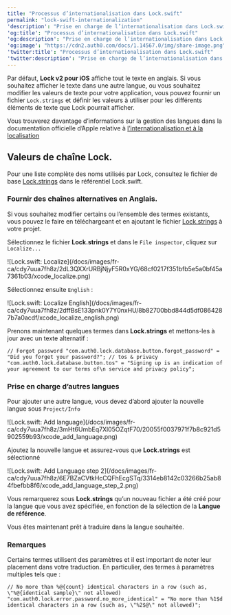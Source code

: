 ---
title: "Processus d’internationalisation dans Lock.swift"
permalink: "lock-swift-internationalization"
'description': "Prise en charge de l’internationalisation dans Lock.swift."
'og:title': "Processus d’internationalisation dans Lock.swift"
'og:description': "Prise en charge de l’internationalisation dans Lock.swift."
'og:image': "https://cdn2.auth0.com/docs/1.14567.0/img/share-image.png"
'twitter:title': "Processus d’internationalisation dans Lock.swift"
'twitter:description': "Prise en charge de l’internationalisation dans Lock.swift."
---

Par défaut, **Lock v2 pour iOS** affiche tout le texte en anglais. Si vous souhaitez afficher le texte dans une autre langue, ou vous souhaitez modifier les valeurs de texte pour votre application, vous pouvez fournir un fichier `Lock.strings` et définir les valeurs à utiliser pour les différents éléments de texte que Lock pourrait afficher.

Vous trouverez davantage d’informations sur la gestion des langues dans la documentation officielle d’Apple relative à [l’internationalisation et à la localisation](https://developer.apple.com/library/content/documentation/MacOSX/Conceptual/BPInternational/Introduction/Introduction.html#//apple_ref/doc/uid/10000171i-CH1-SW1)

## Valeurs de chaîne Lock.

Pour une liste complète des noms utilisés par Lock, consultez le fichier de base [Lock.strings](https://raw.githubusercontent.com/auth0/Lock.swift/master/Lock/Base.lproj/Lock.strings) dans le référentiel Lock.swift.

### Fournir des chaînes alternatives en Anglais.

Si vous souhaitez modifier certains ou l’ensemble des termes existants, vous pouvez le faire en téléchargeant et en ajoutant le fichier [Lock.strings](https://raw.githubusercontent.com/auth0/Lock.swift/master/Lock/Base.lproj/Lock.strings) à votre projet.

Sélectionnez le fichier **Lock.strings** et dans le `File inspector`, cliquez sur `Localize...`

<Frame>![Lock.swift: Localize](/docs/images/fr-ca/cdy7uua7fh8z/2dL3QXXrURBjNjyF5R0xYG/68cf0217f351bfb5e5a0bf45a7361b03/xcode_localize.png)</Frame>

Sélectionnez ensuite `English` :

<Frame>![Lock.swift: Localize English](/docs/images/fr-ca/cdy7uua7fh8z/2dffBsE133pnk0Y7Y0nxHU/8b82700bbd844d5df0864287b7a0acdf/xcode_localize_english.png)</Frame>

Prenons maintenant quelques termes dans **Lock.strings** et mettons-les à jour avec un texte alternatif :

`// Forgot password
"com.auth0.lock.database.button.forgot_password" = "Did you forget your password?";
// tos & privacy
"com.auth0.lock.database.button.tos" = "Signing up is an indication of your agreement to our terms of\n service and privacy policy";`

### Prise en charge d’autres langues

Pour ajouter une autre langue, vous devez d’abord ajouter la nouvelle langue sous `Project/Info`

<Frame>![Lock.swift: Add language](/docs/images/fr-ca/cdy7uua7fh8z/3mHt6UmbEq7Xl05OZqtF70/20055f0037971f7b8c921d5902559b93/xcode_add_language.png)</Frame>

Ajoutez la nouvelle langue et assurez-vous que **Lock.strings** est sélectionné

<Frame>![Lock.swift: Add Language step 2](/docs/images/fr-ca/cdy7uua7fh8z/6E7BZaCVtkHcCQFhEcgSTq/3314eb8142c03266b25ab84fbefbb8f6/xcode_add_language_step_2.png)</Frame>

Vous remarquerez sous **Lock.strings** qu’un nouveau fichier a été créé pour la langue que vous avez spécifiée, en fonction de la sélection de la **Langue de référence**.

Vous êtes maintenant prêt à traduire dans la langue souhaitée.

### Remarques

Certains termes utilisent des paramètres et il est important de noter leur placement dans votre traduction. En particulier, des termes à paramètres multiples tels que :

`// No more than %@{count} identical characters in a row (such as, \"%@{identical sample}\" not allowed)
"com.auth0.lock.error.password.no_more_identical" = "No more than %1$d identical characters in a row (such as, \"%2$@\" not allowed)";`
